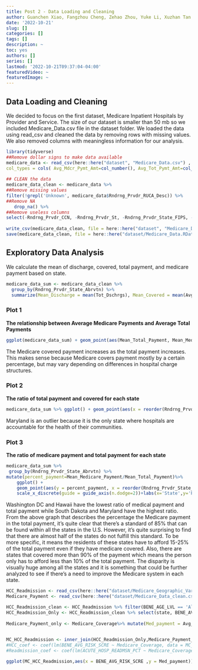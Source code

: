 ```yaml
---
title: Post 2 - Data Loading and Cleaning
author: Guanchen Xiao, Fangzhou Cheng, Zehao Zhou, Yuke Li, Xuzhan Tan
date: '2022-10-21'
slug: []
categories: []
tags: []
description: ~
toc: yes
authors: []
series: []
lastmod: '2022-10-21T09:37:04-04:00'
featuredVideo: ~
featuredImage: ~
---
```


## Data Loading and Cleaning 

We decided to focus on the first dataset, Medicare Inpatient Hospitals by Provider and Service. The size of our dataset is smaller than 50 mb so we included Medicare_Data.csv file in the dataset folder. We loaded the data using read_csv and cleaned the data by removing rows with missing values. We also removed columns with meaningless information for our analysis.

```r
library(tidyverse)
##Remove dollar signs to make data available
medicare_data <- read_csv(here::here("dataset", "Medicare_Data.csv") , 
col_types = cols( Avg_Mdcr_Pymt_Amt=col_number(), Avg_Tot_Pymt_Amt=col_number(), Avg_Submtd_Cvrd_Chrg=col_number()))
 
## CLEAN the data
medicare_data_clean <- medicare_data %>% 
##Remove missing values
filter(!grepl('Unknown', medicare_data$Rndrng_Prvdr_RUCA_Desc)) %>%
##Remove NA 
   drop_na() %>%      
##Remove useless columns
select(-Rndrng_Prvdr_CCN, -Rndrng_Prvdr_St, -Rndrng_Prvdr_State_FIPS, -Rndrng_Prvdr_Zip5, -Rndrng_Prvdr_RUCA_Desc)
 
write_csv(medicare_data_clean, file = here::here("dataset", "Medicare_Data_clean.csv"))
save(medicare_data_clean, file = here::here("dataset/Medicare_Data.RData"))
```

## Exploratory Data Analysis

We calculate the mean of discharge, covered, total payment, and medicare payment based on state.
```r
medicare_data_sum <- medicare_data_clean %>%
  group_by(Rndrng_Prvdr_State_Abrvtn) %>%
  summarize(Mean_Discharge = mean(Tot_Dschrgs), Mean_Covered = mean(Avg_Submtd_Cvrd_Chrg), Mean_Total_Payment = mean(Avg_Tot_Pymt_Amt), Mean_Medicare_Payment = mean(Avg_Mdcr_Pymt_Amt)) 
```
### Plot 1 
__The relationship between Average Medicare Payments and Average Total Payments__
```r
ggplot(medicare_data_sum) + geom_point(aes(Mean_Total_Payment, Mean_Medicare_Payment))
```

The Medicare covered payment increases as the total payment increases. This makes sense because Medicare covers payment mostly by a certain percentage, but may vary depending on differences in hospital charge structures.

### Plot 2 
__The ratio of total payment and covered for each state__
```r
medicare_data_sum %>% ggplot() + geom_point(aes(x = reorder(Rndrng_Prvdr_State_Abrvtn, Mean_Total_Payment/Mean_Covered), y = Mean_Total_Payment/Mean_Covered)) + scale_x_discrete(guide = guide_axis(n.dodge = 2)) + labs(x = "State")
```

Maryland is an outlier because it is the only state where hospitals are accountable for the health of their communities.

### Plot 3
__The ratio of medicare payment and total payment for each state__
```r
medicare_data_sum %>%
 group_by(Rndrng_Prvdr_State_Abrvtn) %>%
mutate(percent_payment=Mean_Medicare_Payment/Mean_Total_Payment)%>%
    ggplot() +
    geom_point(aes(y = percent_payment, x = reorder(Rndrng_Prvdr_State_Abrvtn,percent_payment)))+ 
    scale_x_discrete(guide = guide_axis(n.dodge=2))+labs(x='State',y='Percent of Medicare payment of total payment')
```

Washington DC and Hawaii have the lowest ratio of medical payment and total payment while South Dakota and Maryland have the highest ratio. From the above graph that describes the percentage the Medicare payment in the total payment, it’s quite clear that there’s a standard of 85% that can be found within all the states in the U.S. However, it’s quite surprising to find that there are almost half of the states do not fulfill this standard. To be more specific, it means the residents of these states have to afford 15-25% of the total payment even if they have medicare covered. Also, there are states that covered more than 90% of the payment which means the person only has to afford less than 10% of the total payment. The disparity is visually huge among all the states and it is something that could be further analyzed to see if there’s a need to improve the Medicare system in each state.

```R
HCC_Readmission <- read_csv(here::here("dataset/Medicare_Geographic_Variation_by_National_State_County.csv"),col_types = cols(BENE_AVG_RISK_SCRE = col_double(),ACUTE_HOSP_READMSN_PCT = col_double()))
Medicare_Payment <- read_csv(here::here("dataset/Medicare_Data_clean.csv"))
```
```R
HCC_Readmission_clean <- HCC_Readmission %>% filter(BENE_AGE_LVL == 'All' & YEAR == 2020 & BENE_GEO_LVL == 'State') %>% filter(BENE_GEO_DESC!= c('PR','VI'))%>% mutate(state = BENE_GEO_DESC)
HCC_Readmission_Only <- HCC_Readmission_clean %>% select(state, BENE_AVG_RISK_SCRE,ACUTE_HOSP_READMSN_PCT)
 
Medicare_Payment_only <- Medicare_Coverage%>% mutate(Med_payment = Avg_Mdcr_Pymt_Amt) %>% mutate(state = Rndrng_Prvdr_State_Abrvtn) %>% group_by(state) %>% summarize(Med_payment = mean(Med_payment))

 
MC_HCC_Readmission <- inner_join(HCC_Readmission_Only,Medicare_Payment_only,by = 'state') 
#HCC_coef <- coef(lm(BENE_AVG_RISK_SCRE ~ Medicare_Coverage, data = MC_HCC_Readmission))
#Readmission_coef <- coef(lm(ACUTE_HOSP_READMSN_PCT ~ Medicare_Coverage, data = MC_HCC_Readmission))
```
```R
ggplot(MC_HCC_Readmission,aes(x = BENE_AVG_RISK_SCRE ,y = Med_payment)) + geom_point() + labs(x = 'HCC', y = 'Medicare Payment') +  ggtitle("Medicare Payment vs HCC") + theme(plot.title = element_text(hjust = 0.5)) + geom_smooth(method = lm)

```